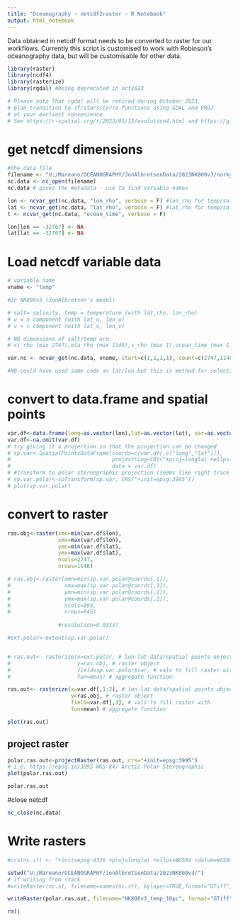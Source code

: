 ```yaml
---
title: "Oceanography - netcdf2raster - R Notebook"
output: html_notebook 
---
```


Data obtained in netcdf format needs to be converted to raster for our workflows. Currently this script is customised to work with Robinson's oceanography data, but will be customisable for other data.

```r
library(raster)
library(ncdf4)
library(rasterize)
library(rgdal) #being deprecated in oct2023

# Please note that rgdal will be retired during October 2023,
# plan transition to sf/stars/terra functions using GDAL and PROJ
# at your earliest convenience.
# See https://r-spatial.org/r/2023/05/15/evolution4.html and https://github.com/r-spatial/evolution
```


# get netcdf dimensions
```r
#the data file
filename <- "U:/Mareano/OCEANOGRAPHY/JonAlbretsenData/2023NK800v3/norkyst_800m_his_bott_10perc.nc"
nc.data <- nc_open(filename)
nc.data # gives the metadata - use to find variable names

lon <- ncvar_get(nc.data, "lon_rho", verbose = F) #lon_rho for temp/salt and lon_u/lon_v  for u/v respectively (i.e. grids are different)
lat <- ncvar_get(nc.data, "lat_rho", verbose = F) #lat_rho for temp/salt and lat_u/lat_v  for u/v respectively (i.e. grids are different)
t <- ncvar_get(nc.data, "ocean_time", verbose = F)

lon[lon == -32767] <- NA
lat[lat == -32767] <- NA

```




# Load netcdf variable data

```r
# variable name
vname <- "temp" 

#In NK800v3 (JonAlbretsen's model)

# salt= salinity, temp = temperature (with lat_rho, lon_rho)
# u = u component (with lat_u, lon_u)
# v = v component (with lat_v, lon_v)

# NB dimensions of salt/temp are:
# xi_rho (max 2747),eta_rho (max 1148),s_rho (max 1),ocean_time (max 1)

var.nc <- ncvar_get(nc.data, vname, start=c(1,1,1,1), count=c(2747,1148,1,1)) 

#NB could have used same code as lat/lon but this is method for selecting an subset, good to have a copy of that somewhere in this script!
```

# convert to data.frame and spatial points

```r
var.df<-data.frame(long=as.vector(lon),lat=as.vector(lat), var=as.vector(var.nc))
var.df<-na.omit(var.df)
# try giving it a projection so that the projection can be changed
# sp.var<-SpatialPointsDataFrame(coords=c(var.df[,c("long","lat")]),
#                                proj4string=CRS("+proj=longlat +ellps=WGS84 +datum=WGS84 +no_defs"),
#                                data = var.df)
# #transform to polar stereographic projection (seems like right track but gives blank raster at the moment...)
# sp.var.polar<-spTransform(sp.var, CRS("+init=epsg:3995"))
# plot(sp.var.polar)
```

# convert to raster
```r
ras.obj<-raster(xmn=min(var.df$lon),
                xmx=max(var.df$lon),
                ymn=min(var.df$lat),
                ymx=max(var.df$lat),
                ncols=2747,
                nrows=1148)

# ras.obj<-raster(xmn=min(sp.var.polar@coords[,1]),
#                 xmx=max(sp.var.polar@coords[,1]),
#                 ymn=min(sp.var.polar@coords[,2]),
#                 ymx=max(sp.var.polar@coords[,2]),
#                 ncols=995,
#                 nrows=845)
              
                #resolution=0.0333)

#ext.polar<-extent(sp.var.polar)


# ras.out<- rasterize(x=ext.polar, # lon-lat data/spatial points object
#                     y=ras.obj, # raster object
#                     field=sp.var.polar$var, # vals to fill raster with
#                     fun=mean) # aggregate function

ras.out<- rasterize(x=var.df[,1:2], # lon-lat data/spatial points object
                    y=ras.obj, # raster object
                    field=var.df[,3], # vals to fill raster with
                    fun=mean) # aggregate function

plot(ras.out)
```

## project raster
```r
polar.ras.out<-projectRaster(ras.out, crs="+init=epsg:3995")
# i.e. https://epsg.io/3995 WGS 84/ Arctic Polar Stereographic
plot(polar.ras.out)
```

```r
polar.ras.out
```





#close netcdf
```r
nc_close(nc.data)
```




# Write rasters

```r

#crs(nc.st) <- "+init=epsg:4326 +proj=longlat +ellps=WGS84 +datum=WGS84 +no_defs +towgs84=0,0,0" 

setwd("U:/Mareano/OCEANOGRAPHY/JonAlbretsenData/2023NK800v3/")
# if writing from stack
#writeRaster(nc.st, filename=names(nc.st), bylayer=TRUE,format="GTiff", overwrite=T)

writeRaster(polar.ras.out, filename="NK800v3_temp_10pc", format="GTiff", overwrite=T)

rm()
```

